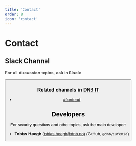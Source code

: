 ```yaml
---
title: 'Contact'
order: 8
icon: 'contact'
---
```



# Contact

## Slack Channel

For all discussion topics, ask in Slack:

<Button
  href="https://dnb-it.slack.com/archives/CMXABCHEY"
  text="#eufemia-web"
/>

### Related channels in [DNB IT](https://dnb-it.slack.com)

- [#frontend](https://dnb-it.slack.com/archives/CFC7QK21E)

## Developers

For security questions and other topics, ask the main developer:

- **Tobias Høegh** (tobias.hoegh@dnb.no) (GitHub, `@dnb/eufemia`)
